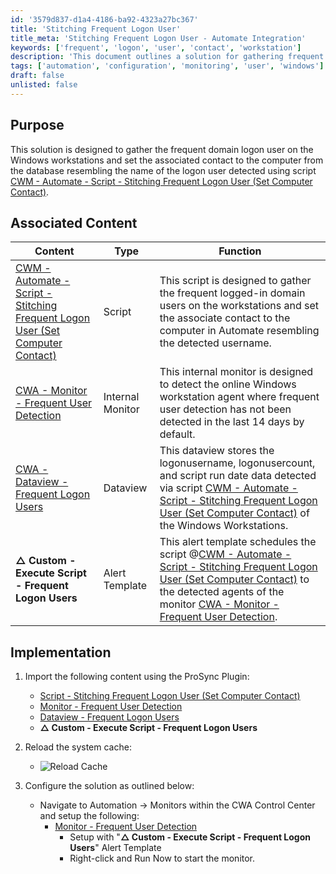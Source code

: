 ```yaml
---
id: '3579d837-d1a4-4186-ba92-4323a27bc367'
title: 'Stitching Frequent Logon User'
title_meta: 'Stitching Frequent Logon User - Automate Integration'
keywords: ['frequent', 'logon', 'user', 'contact', 'workstation']
description: 'This document outlines a solution for gathering frequent domain logon users on Windows workstations and setting the associated contact in ConnectWise Automate. It includes implementation steps and associated content such as scripts and monitors for effective user detection.'
tags: ['automation', 'configuration', 'monitoring', 'user', 'windows']
draft: false
unlisted: false
---
```

## Purpose

This solution is designed to gather the frequent domain logon user on the Windows workstations and set the associated contact to the computer from the database resembling the name of the logon user detected using script [CWM - Automate - Script - Stitching Frequent Logon User (Set Computer Contact)](https://proval.itglue.com/DOC-5078775-16300164).

## Associated Content

| Content                                                                                      | Type            | Function                                                                                                                                                                                                                      |
|----------------------------------------------------------------------------------------------|-----------------|-------------------------------------------------------------------------------------------------------------------------------------------------------------------------------------------------------------------------------|
| [CWM - Automate - Script - Stitching Frequent Logon User (Set Computer Contact)](https://proval.itglue.com/DOC-5078775-16300164) | Script          | This script is designed to gather the frequent logged-in domain users on the workstations and set the associate contact to the computer in Automate resembling the detected username.                                        |
| [CWA - Monitor - Frequent User Detection](https://proval.itglue.com/DOC-5078775-16300890) | Internal Monitor | This internal monitor is designed to detect the online Windows workstation agent where frequent user detection has not been detected in the last 14 days by default.                                                            |
| [CWA - Dataview - Frequent Logon Users](https://proval.itglue.com/DOC-5078775-16300163)   | Dataview        | This dataview stores the logonusername, logonusercount, and script run date data detected via script [CWM - Automate - Script - Stitching Frequent Logon User (Set Computer Contact)](https://proval.itglue.com/DOC-5078775-16300164) of the Windows Workstations. |
| **△ Custom - Execute Script - Frequent Logon Users**                                        | Alert Template   | This alert template schedules the script @[CWM - Automate - Script - Stitching Frequent Logon User (Set Computer Contact)](https://proval.itglue.com/DOC-5078775-16300164) to the detected agents of the monitor [CWA - Monitor - Frequent User Detection](https://proval.itglue.com/DOC-5078775-16300890). |

## Implementation

1. Import the following content using the ProSync Plugin:
   - [Script - Stitching Frequent Logon User (Set Computer Contact)](https://proval.itglue.com/DOC-5078775-16300164)
   - [Monitor - Frequent User Detection](https://proval.itglue.com/DOC-5078775-16300890)
   - [Dataview - Frequent Logon Users](https://proval.itglue.com/DOC-5078775-16300163)
   - **△ Custom - Execute Script - Frequent Logon Users**

2. Reload the system cache:
   - ![Reload Cache](../../static/img/Frequent-Logon-User-Detection-and-Set-Computer-Contact/image_1.png)

3. Configure the solution as outlined below:
   - Navigate to Automation → Monitors within the CWA Control Center and setup the following:
     - [Monitor - Frequent User Detection](https://proval.itglue.com/DOC-5078775-16300890)
       - Setup with "**△ Custom - Execute Script - Frequent Logon Users**" Alert Template
       - Right-click and Run Now to start the monitor.











